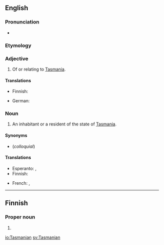 ==English==

===Pronunciation===
* {{rhymes|eɪniən|lang=en}}

===Etymology===
{{suffix|en|Tasmania|an}}

===Adjective===
{{en-adj|-}}

# Of or relating to [[Tasmania]].

====Translations====
{{trans-top|of or relating to Tasmania}}
* Finnish: {{t|fi|tasmanialainen}}
{{trans-mid}}
* German: {{t+|de|tasmanisch}}
{{trans-bottom}}

===Noun===
{{en-noun}}

# An inhabitant or a resident of the state of [[Tasmania]].

====Synonyms====
* {{l|en|Taswegian}} (''colloquial'')

====Translations====
{{trans-top|inhabitant}}
* Esperanto: {{t|eo|tasmaniano}} {{qualifier|man or woman}}, {{t|eo|tasmanianino}} {{qualifier|woman}}
* Finnish: {{t|fi|tasmanialainen}}
{{trans-mid}}
* French: {{t+|fr|Tasmanien|m}}, {{t+|fr|Tasmanienne|f}}
{{trans-bottom}}

----

==Finnish==

===Proper noun===
{{head|fi|proper noun form}}

# {{fi-form of|Tasmania|case=genitive|pl=singular}}

[[io:Tasmanian]]
[[sv:Tasmanian]]